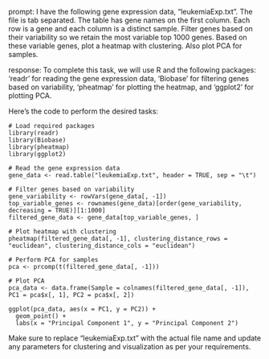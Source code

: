 prompt:
I have the following gene expression data, "leukemiaExp.txt". The file is tab separated. The table has gene names on the first column. Each row is a gene and each column is a distinct sample. Filter genes based on their variability so we retain the most variable top 1000 genes. Based on these variable genes, plot a heatmap with clustering. Also plot PCA for samples.

response:
To complete this task, we will use R and the following packages: 'readr' for reading the gene expression data, 'Biobase' for filtering genes based on variability, 'pheatmap' for plotting the heatmap, and 'ggplot2' for plotting PCA.

Here's the code to perform the desired tasks:

```
# Load required packages
library(readr)
library(Biobase)
library(pheatmap)
library(ggplot2)

# Read the gene expression data
gene_data <- read.table("leukemiaExp.txt", header = TRUE, sep = "\t")

# Filter genes based on variability
gene_variability <- rowVars(gene_data[, -1])
top_variable_genes <- rownames(gene_data)[order(gene_variability, decreasing = TRUE)][1:1000]
filtered_gene_data <- gene_data[top_variable_genes, ]

# Plot heatmap with clustering
pheatmap(filtered_gene_data[, -1], clustering_distance_rows = "euclidean", clustering_distance_cols = "euclidean")

# Perform PCA for samples
pca <- prcomp(t(filtered_gene_data[, -1]))

# Plot PCA
pca_data <- data.frame(Sample = colnames(filtered_gene_data[, -1]), PC1 = pca$x[, 1], PC2 = pca$x[, 2])

ggplot(pca_data, aes(x = PC1, y = PC2)) +
  geom_point() +
  labs(x = "Principal Component 1", y = "Principal Component 2")
```

Make sure to replace "leukemiaExp.txt" with the actual file name and update any parameters for clustering and visualization as per your requirements.
